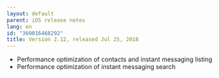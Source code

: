 ```yaml
---
layout: default
parent: iOS release notes
lang: en
id: "360016468292"
title: Version 2.12, released Jul 25, 2018
---
```

*   Performance optimization of contacts and instant messaging listing
*   Performance optimization of instant messaging search


